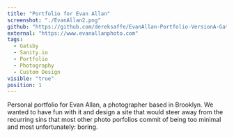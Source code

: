 ```yaml
---
title: "Portfolio for Evan Allan"
screenshot: "./EvanAllan2.png"
github: "https://github.com/dereksaffe/EvanAllan-Portfolio-VersionA-Gatsby"
external: "https://www.evanallanphoto.com"
tags:
  - Gatsby
  - Sanity.io
  - Portfolio
  - Photography
  - Custom Design
visible: "true"
position: 1
---
```


Personal portfolio for Evan Allan, a photographer based in Brooklyn. We wanted to have fun with it and design a site that would steer away from the recurring sins that most other photo porfolios commit of being too minimal and most unfortunately: boring.
